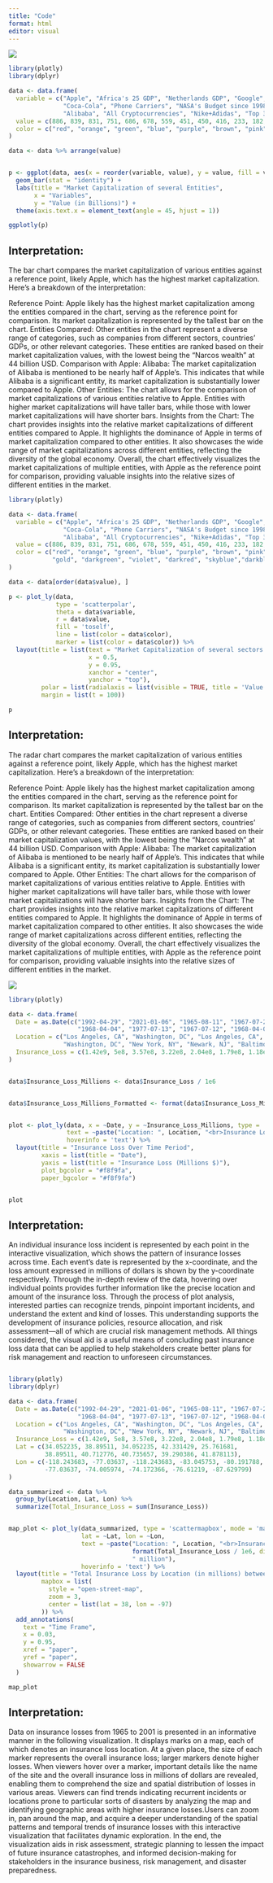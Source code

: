 ```yaml
---
title: "Code"
format: html
editor: visual
---
```


![](images/badvis-01.jpg)

```r

library(plotly)
library(dplyr)

data <- data.frame(
  variable = c("Apple", "Africa's 25 GDP", "Netherlands GDP", "Google", "U.S. Dept. of Defence's Budget (2019)",
               "Coca-Cola", "Phone Carriers", "NASA's Budget since 1998", "NASA",
               "Alibaba", "All Cryptocurrencies", "Nike+Adidas", "Top 300 Movies", "Bitcoin", "General Motors",'Narcos wealth'),
  value = c(886, 839, 831, 751, 686, 678, 559, 451, 450, 416, 233, 182, 138, 138, 51,44),
  color = c("red", "orange", "green", "blue", "purple", "brown", "pink", "grey", "black", "yellow","gold", "darkgreen", "violet", "darkred", "skyblue","darkblue")
)

data <- data %>% arrange(value)


p <- ggplot(data, aes(x = reorder(variable, value), y = value, fill = variable)) +
  geom_bar(stat = "identity") +
  labs(title = "Market Capitalization of several Entities",
       x = "Variables",
       y = "Value (in Billions)") +
  theme(axis.text.x = element_text(angle = 45, hjust = 1))

ggplotly(p)
```

## **Interpretation:**

The bar chart compares the market capitalization of various entities against a reference point, likely Apple, which has the highest market capitalization. Here's a breakdown of the interpretation:

Reference Point: Apple likely has the highest market capitalization among the entities compared in the chart, serving as the reference point for comparison. Its market capitalization is represented by the tallest bar on the chart. Entities Compared: Other entities in the chart represent a diverse range of categories, such as companies from different sectors, countries' GDPs, or other relevant categories. These entities are ranked based on their market capitalization values, with the lowest being the "Narcos wealth" at 44 billion USD. Comparison with Apple: Alibaba: The market capitalization of Alibaba is mentioned to be nearly half of Apple's. This indicates that while Alibaba is a significant entity, its market capitalization is substantially lower compared to Apple. Other Entities: The chart allows for the comparison of market capitalizations of various entities relative to Apple. Entities with higher market capitalizations will have taller bars, while those with lower market capitalizations will have shorter bars. Insights from the Chart: The chart provides insights into the relative market capitalizations of different entities compared to Apple. It highlights the dominance of Apple in terms of market capitalization compared to other entities. It also showcases the wide range of market capitalizations across different entities, reflecting the diversity of the global economy. Overall, the chart effectively visualizes the market capitalizations of multiple entities, with Apple as the reference point for comparison, providing valuable insights into the relative sizes of different entities in the market.

```r

library(plotly)

data <- data.frame(
  variable = c("Apple", "Africa's 25 GDP", "Netherlands GDP", "Google", "U.S. Dept. of Defence's Budget (2019)",
               "Coca-Cola", "Phone Carriers", "NASA's Budget since 1998", "NASA",
               "Alibaba", "All Cryptocurrencies", "Nike+Adidas", "Top 300 Movies", "Bitcoin", "General Motors",'Narcos wealth'),
  value = c(886, 839, 831, 751, 686, 678, 559, 451, 450, 416, 233, 182, 138, 138, 51,44),
  color = c("red", "orange", "green", "blue", "purple", "brown", "pink", "grey", "black", "yellow",
            "gold", "darkgreen", "violet", "darkred", "skyblue","darkblue")
)

data <- data[order(data$value), ]

p <- plot_ly(data, 
             type = 'scatterpolar', 
             theta = data$variable, 
             r = data$value,
             fill = 'toself',
             line = list(color = data$color),
             marker = list(color = data$color)) %>%
  layout(title = list(text = "Market Capitalization of several sectors against apple", 
                      x = 0.5,  
                      y = 0.95,  
                      xanchor = "center", 
                      yanchor = "top"),  
         polar = list(radialaxis = list(visible = TRUE, title = 'Value (in Billions)')),
         margin = list(t = 100))  

p
```

## **Interpretation:**

The radar chart compares the market capitalization of various entities against a reference point, likely Apple, which has the highest market capitalization. Here's a breakdown of the interpretation:

Reference Point: Apple likely has the highest market capitalization among the entities compared in the chart, serving as the reference point for comparison. Its market capitalization is represented by the tallest bar on the chart. Entities Compared: Other entities in the chart represent a diverse range of categories, such as companies from different sectors, countries' GDPs, or other relevant categories. These entities are ranked based on their market capitalization values, with the lowest being the "Narcos wealth" at 44 billion USD. Comparison with Apple: Alibaba: The market capitalization of Alibaba is mentioned to be nearly half of Apple's. This indicates that while Alibaba is a significant entity, its market capitalization is substantially lower compared to Apple. Other Entities: The chart allows for the comparison of market capitalizations of various entities relative to Apple. Entities with higher market capitalizations will have taller bars, while those with lower market capitalizations will have shorter bars. Insights from the Chart: The chart provides insights into the relative market capitalizations of different entities compared to Apple. It highlights the dominance of Apple in terms of market capitalization compared to other entities. It also showcases the wide range of market capitalizations across different entities, reflecting the diversity of the global economy. Overall, the chart effectively visualizes the market capitalizations of multiple entities, with Apple as the reference point for comparison, providing valuable insights into the relative sizes of different entities in the market.

![](images/impr2.png)

```r
library(plotly)

data <- data.frame(
  Date = as.Date(c("1992-04-29", "2021-01-06", "1965-08-11", "1967-07-23", "1980-05-17",
                   "1968-04-04", "1977-07-13", "1967-07-12", "1968-04-06", "1968-04-04")),
  Location = c("Los Angeles, CA", "Washington, DC", "Los Angeles, CA", "Detroit, MI", "Miami, FL",
               "Washington, DC", "New York, NY", "Newark, NJ", "Baltimore, MD", "Chicago, IL"),
  Insurance_Loss = c(1.42e9, 5e8, 3.57e8, 3.22e8, 2.04e8, 1.79e8, 1.18e8, 1.15e8, 1.04e8, 9.7e7)
)


data$Insurance_Loss_Millions <- data$Insurance_Loss / 1e6


data$Insurance_Loss_Millions_Formatted <- format(data$Insurance_Loss_Millions, digits = 10, nsmall = 2)


plot <- plot_ly(data, x = ~Date, y = ~Insurance_Loss_Millions, type = 'scatter', mode = 'lines+markers',
                text = ~paste("Location: ", Location, "<br>Insurance Loss: $", Insurance_Loss_Millions_Formatted, " Million"),
                hoverinfo = 'text') %>%
  layout(title = "Insurance Loss Over Time Period",
         xaxis = list(title = "Date"),
         yaxis = list(title = "Insurance Loss (Millions $)"),
         plot_bgcolor = "#f8f9fa", 
         paper_bgcolor = "#f8f9fa")  


plot

```

## **Interpretation:**

An individual insurance loss incident is represented by each point in the interactive visualization, which shows the pattern of insurance losses across time. Each event's date is represented by the x-coordinate, and the loss amount expressed in millions of dollars is shown by the y-coordinate respectively. Through the in-depth review of the data, hovering over individual points provides further information like the precise location and amount of the insurance loss. Through the process of plot analysis, interested parties can recognize trends, pinpoint important incidents, and understand the extent and kind of losses. This understanding supports the development of insurance policies, resource allocation, and risk assessment—all of which are crucial risk management methods. All things considered, the visual aid is a useful means of concluding past insurance loss data that can be applied to help stakeholders create better plans for risk management and reaction to unforeseen circumstances.

```         
```

```r
library(plotly)
library(dplyr)

data <- data.frame(
  Date = as.Date(c("1992-04-29", "2021-01-06", "1965-08-11", "1967-07-23", "1980-05-17",
                   "1968-04-04", "1977-07-13", "1967-07-12", "1968-04-06", "1968-04-04")),
  Location = c("Los Angeles, CA", "Washington, DC", "Los Angeles, CA", "Detroit, MI", "Miami, FL",
               "Washington, DC", "New York, NY", "Newark, NJ", "Baltimore, MD", "Chicago, IL"),
  Insurance_Loss = c(1.42e9, 5e8, 3.57e8, 3.22e8, 2.04e8, 1.79e8, 1.18e8, 1.15e8, 1.04e8, 9.7e7),
  Lat = c(34.052235, 38.89511, 34.052235, 42.331429, 25.761681,
          38.89511, 40.712776, 40.735657, 39.290386, 41.878113),
  Lon = c(-118.243683, -77.03637, -118.243683, -83.045753, -80.191788,
          -77.03637, -74.005974, -74.172366, -76.61219, -87.629799)
)

data_summarized <- data %>%
  group_by(Location, Lat, Lon) %>%
  summarize(Total_Insurance_Loss = sum(Insurance_Loss))


map_plot <- plot_ly(data_summarized, type = 'scattermapbox', mode = 'markers+text',
                    lat = ~Lat, lon = ~Lon,
                    text = ~paste("Location: ", Location, "<br>Insurance Loss: $", 
                                  format(Total_Insurance_Loss / 1e6, digits = 10, nsmall = 2),
                                  " million"),
                    hoverinfo = 'text') %>%
  layout(title = "Total Insurance Loss by Location (in millions) between the years 1965 to 2001",
         mapbox = list(
           style = "open-street-map",  
           zoom = 3,  
           center = list(lat = 38, lon = -97)  
         )) %>%
  add_annotations(
    text = "Time Frame",
    x = 0.03,
    y = 0.95,
    xref = "paper",
    yref = "paper",
    showarrow = FALSE
  )

map_plot
```

## **Interpretation:**

Data on insurance losses from 1965 to 2001 is presented in an informative manner in the following visualization. It displays marks on a map, each of which denotes an insurance loss location. At a given place, the size of each marker represents the overall insurance loss; larger markers denote higher losses. When viewers hover over a marker, important details like the name of the site and the overall insurance loss in millions of dollars are revealed, enabling them to comprehend the size and spatial distribution of losses in various areas. Viewers can find trends indicating recurrent incidents or locations prone to particular sorts of disasters by analyzing the map and identifying geographic areas with higher insurance losses.Users can zoom in, pan around the map, and acquire a deeper understanding of the spatial patterns and temporal trends of insurance losses with this interactive visualization that facilitates dynamic exploration. In the end, the visualization aids in risk assessment, strategic planning to lessen the impact of future insurance catastrophes, and informed decision-making for stakeholders in the insurance business, risk management, and disaster preparedness.
